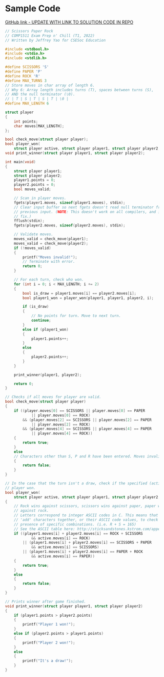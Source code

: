 # Sample Code

[GitHub link - UPDATE WITH LINK TO SOLUTION CODE IN REPO](https://www.youtube.com/watch?v=87fKv045u5U)

```c
// Scissors Paper Rock
// COMP1511 Exam Prep n' Chill (T1, 2022)
// Written by Jeffrey Yao for CSESoc Education

#include <stdbool.h>
#include <stdio.h>
#include <stdlib.h>

#define SCISSORS 'S'
#define PAPER 'P'
#define ROCK 'R'
#define MAX_TURNS 3
// Store moves in char array of length 6.
// Why 6: Array length includes turns (T), spaces between turns (S),
// AND the null terminator (\0).
// | T | S | T | S | T | \0 |
#define MAX_LENGTH 6

struct player
{
    int points;
    char moves[MAX_LENGTH];
};

bool check_move(struct player player);
bool player_won(
    struct player active, struct player player1, struct player player2, int i);
void print_winner(struct player player1, struct player player2);

int main(void)
{
    struct player player1;
    struct player player2;
    player1.points = 0;
    player2.points = 0;
    bool moves_valid;

    // Scan in player moves.
    fgets(player1.moves, sizeof(player1.moves), stdin);
    // Clear input buffer so next fgets doesn't read null terminator from
    // previous input. (NOTE: This doesn't work on all compilers, and is a hacky
    // fix.)
    fflush(stdin);
    fgets(player2.moves, sizeof(player2.moves), stdin);

    // Validate moves.
    moves_valid = check_move(player1);
    moves_valid = check_move(player2);
    if (!moves_valid)
    {
        printf("Moves invalid!");
        // Terminate with error.
        return 0;
    }

    // For each turn, check who won.
    for (int i = 0; i < MAX_LENGTH; i += 2)
    {
        bool is_draw = player1.moves[i] == player2.moves[i];
        bool player1_won = player_won(player1, player1, player2, i);

        if (is_draw)
        {
            // No points for turn. Move to next turn.
            continue;
        }
        else if (player1_won)
        {
            player1.points++;
        }
        else
        {
            player2.points++;
        }
    }

    print_winner(player1, player2);

    return 0;
}

// Checks if all moves for player are valid.
bool check_move(struct player player)
{
    if ((player.moves[0] == SCISSORS || player.moves[0] == PAPER
            || player.moves[0] == ROCK)
        && (player.moves[2] == SCISSORS || player.moves[2] == PAPER
            || player.moves[2] == ROCK)
        && (player.moves[4] == SCISSORS || player.moves[4] == PAPER
            || player.moves[4] == ROCK))
    {
        return true;
    }
    else
    // Characters other than S, P and R have been entered. Moves invalid.
    {
        return false;
    }
}

// In the case that the turn isn't a draw, check if the specified (active)
// player won.
bool player_won(
    struct player active, struct player player1, struct player player2, int i)
{
    // Rock wins against scissors, scissors wins against paper, paper wins
    // against rock.
    // Letters correspond to integer ASCII codes in C. This means that we can
    // 'add' characters together, or their ASCII code values, to check for the
    // presence of specific combinations. (i.e. R + S = 165)
    // See the ASCII table here: http://sticksandstones.kstrom.com/appen.html
    if ((player1.moves[i] + player2.moves[i] == ROCK + SCISSORS
            && active.moves[i] == ROCK)
        || (player1.moves[i] + player2.moves[i] == SCISSORS + PAPER
            && active.moves[i] == SCISSORS)
        || (player1.moves[i] + player2.moves[i] == PAPER + ROCK
            && active.moves[i] == PAPER))
    {
        return true;
    }
    else
    {
        return false;
    }
}

// Prints winner after game finished.
void print_winner(struct player player1, struct player player2)
{
    if (player1.points > player2.points)
    {
        printf("Player 1 won!");
    }
    else if (player2.points > player1.points)
    {
        printf("Player 2 won!");
    }
    else
    {
        printf("It's a draw!");
    }
}

```
